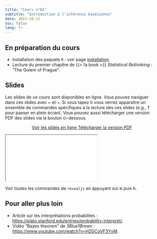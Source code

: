 ```yaml
---
title: "Cours n°01"
subtitle: "Introduction à l'inférence bayésienne"
date: 2022-10-11
toc: false
lang: fr
---
```


## En préparation du cours

- Installation des paquets `R` : voir page [installation](../install.qmd).
- Lecture du premier chapitre de {{< fa book >}} *Statistical Rethinking* : "The Golem of Prague". 

## Slides

Les slides de ce cours sont disponibles en ligne. Vous pouvez naviguer dans ces slides avec <kbd>←</kbd> et <kbd>→</kbd>. Si vous tapez <kbd>h</kbd> vous verrez apparaitre un ensemble de commandes spécifiques à la lecture des ces slides (e.g., <kbd>f</kbd> pour passer en plein écran). Vous pouvez aussi télécharger une version PDF des slides via la bouton ci-dessous.

<p class="buttons" style="text-align:center;"><a class="btn btn-danger" target="_blank" href="../slides/html/cours01.html"><i class="fa-solid fa-arrow-up-right-from-square"></i> Voir les slides en ligne </a> <a class="btn btn-danger" target="_blank" href="../slides/pdf/cours01.pdf" role="button"><i class="fa-solid fa-file-pdf"></i> Télécharger la version PDF </a></p>

<div class="ratio ratio-16x9"> <iframe src="../slides/cours01.html"></iframe> </div>

::: {.callout-tip}
Voir toutes les commandes de `revealjs` en appuyant sur <kbd>m</kbd> puis <kbd>h</kbd>.
:::

## Pour aller plus loin

- Article sur les interprétations probabilites : <https://plato.stanford.edu/entries/probability-interpret/>.
- Vidéo "Bayes theorem" de *3Blue1Brown* : <https://www.youtube.com/watch?v=HZGCoVF3YvM>.
